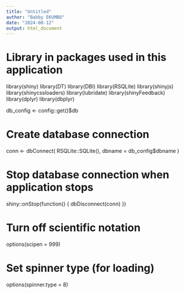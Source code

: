```yaml
---
title: "Untitled"
author: "Babby EKUMBO"
date: "2024-08-12"
output: html_document
---
```


# Library in packages used in this application
library(shiny)
library(DT)
library(DBI)
library(RSQLite)
library(shinyjs)
library(shinycssloaders)
library(lubridate)
library(shinyFeedback)
library(dplyr)
library(dbplyr)


db_config <- config::get()$db

# Create database connection
conn <- dbConnect(
  RSQLite::SQLite(),
  dbname = db_config$dbname
)

# Stop database connection when application stops
shiny::onStop(function() {
  dbDisconnect(conn)
})

# Turn off scientific notation
options(scipen = 999)

# Set spinner type (for loading)
options(spinner.type = 8)
